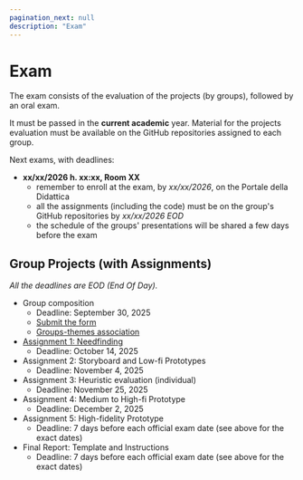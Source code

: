 ```yaml
---
pagination_next: null
description: "Exam"
---
```


# Exam

The exam consists of the evaluation of the projects (by groups), followed by an oral exam.

It must be passed in the **current academic** year. Material for the projects evaluation must be available on the GitHub repositories assigned to each group.

Next exams, with deadlines:

- **xx/xx/2026 h. xx:xx, Room XX**
  - remember to enroll at the exam, by *xx/xx/2026*, on the Portale della Didattica
  - all the assignments (including the code) must be on the group's GitHub repositories by *xx/xx/2026 EOD*
  - the schedule of the groups' presentations will be shared a few days before the exam

## Group Projects (with Assignments)

*All the deadlines are EOD (End Of Day).*

- Group composition
  - Deadline: September 30, 2025
  - [Submit the form](https://forms.gle/1hvLn5sRGvohpW9q8)
  - [Groups-themes association](https://docs.google.com/spreadsheets/d/1kQiZGbJW-CxKXsnv1OVq6B8KdWX5ie5k3Vudd0IFlNY)
- [Assignment 1: Needfinding](https://polito-hci-2025.github.io/materials/assignments/A1-needfinding.pdf)
  - Deadline: October 14, 2025
- Assignment 2: Storyboard and Low-fi Prototypes
  - Deadline: November 4, 2025
- Assignment 3: Heuristic evaluation (individual)
  - Deadline: November 25, 2025
- Assignment 4: Medium to High-fi Prototype
  - Deadline: December 2, 2025
- Assignment 5: High-fidelity Prototype
  - Deadline: 7 days before each official exam date (see above for the exact dates)
- Final Report: Template and Instructions
  - Deadline: 7 days before each official exam date (see above for the exact dates)
